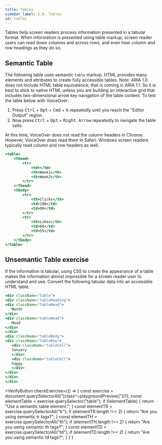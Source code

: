 ```yaml
---
title: Tables
sidebar_label: 2.8. Tables
id: tables
---
```


Tables help screen readers process information presented in a tabular format.
When information is presented using table markup, screen reader users can read down columns and across rows, and even hear column and row headings as they do so.

## Semantic Table
The following table uses semantic `table` markup. HTML provides many elements and attributes to create fully
accessible tables. Note: ARIA 1.0 does not include HTML table equivalence; that is coming in ARIA 1.1. So
it is best to stick to native HTML unless you are building an interactive grid that includes two-dimensional
arrow key navigation of the table content. To test the table below with VoiceOver:

1. Press <kbd>Ctrl</kbd> + <kbd>Opt</kbd> + <kbd>Cmd</kbd> + <kbd>h</kbd> repeatedly until you reach the "Editor Output" region.
2. Now press <kbd>Ctrl</kbd> + <kbd>Opt</kbd> + <kbd>Right Arrow</kbd> repeatedly to navigate the table cells.

At this time, VoiceOver does not read the column headers in Chrome. However, VoiceOver does read them in Safari. Windows screen readers typically read column and row headers as well.

```jsx live
<table>
    <thead>
        <tr>
            <td></td>
            <th>Week1</th>
            <th>Week2</th>
        </tr>
    </thead>
    <tbody>
        <tr>
            <th>Clicks</th>
            <td>100</td>
            <td>90</td>
        </tr>
        <tr>
            <th>Likes</th>
            <td>60</td>
            <td>55</td>
        </tr>
    </tbody>
</table>
```

## Unsemantic Table exercise
If the information is tabular, using CSS to create the appearance of a table makes the information
almost impossible for a screen reader user to understand and use. Convert the following tabular data
into an accessible HTML table.

```jsx live
<div className="table">
<div className="tableHeading">
<div className="tableHead">
   Month
</div>
<div className="tableHead">
   Mood
</div>
</div>
<div className="tableBody">
<div className="tableRow">
   <div className="tableCell">
   January
   </div>
   <div className="tableCell">
   happy
   </div>
</div>
</div>
</div>
```

<VerifyButton
 checkExercise={() => {
    const exercise = document.querySelectorAll("[class^=playgroundPreview]")[1];
    const elementTable = exercise.querySelector("table");
    if (!elementTable) {
        return "Use a semantic table element.";
    }
    const elementTR = exercise.querySelectorAll("tr");
    if (elementTR.length !== 2) {
        return "Are you using semantic tr tags?";
    }
    const elementTH = exercise.querySelectorAll("th");
    if (elementTH.length !== 2) {
        return "Are you using semantic th tags?";
    }
    const elementTD = exercise.querySelectorAll("td");
    if (elementTD.length !== 2) {
        return "Are you using semantic td tags?";
    }
 }
 }
></VerifyButton>